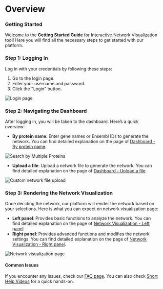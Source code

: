 # Overview

### **Getting Started**

Welcome to the **Getting Started Guide** for Interactive Network Visualization tool! Here you will find all the necessary steps to get started with our platform.

### Step 1: Logging In

Log in with your credentials by following these steps:

1. Go to the login page.
2. Enter your username and password.
3. Click the "Login" button.

![Login page](../../public/image/404.png)

### Step 2: Navigating the Dashboard

After logging in, you will be taken to the dashboard. Here’s a quick overview:

* **By protein name**: Enter gene names or Ensembl IDs to generate the network. You can find detailed explanation on the page of [Dashboard - By protein name](dashboard/by-protein-name.md).

![Search by Multiple Proteins](../../public/image/uploadFormat.png)

* **Upload a file**: Upload a network file to generate the network. You can find detailed explanation on the page of [Dashboard - Upload a file](dashboard/upload-a-file.md).

![Custom network file upload](../../public/image/uploadFormat.png)

### Step 3: Rendering the Network Visualization

Once deciding the network, our platform will render the network based on your selections. Here is what you can expect on network visualization page:

* **Left panel**: Provides basic functions to analyze the network. You can find detailed explanation on the page of [Network Visualization - Left panel](network-visualization/left-panel.md).
* **Right panel**: Provides advanced functions and modifies the network settings. You can find detailed explanation on the page of [Network Visualization - Right panel](network-visualization/right-panel.md).

![Network visualization page](../../public/image/uploadFormat.png)

#### Common Issues

If you encounter any issues, check our [FAQ page](/docs/faq). You can also check [Short Help Videos](/docs/use-case) for a quick hands-on.